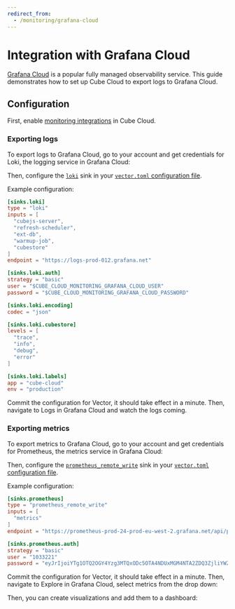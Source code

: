 ```yaml
---
redirect_from:
  - /monitoring/grafana-cloud
---
```


# Integration with Grafana Cloud

[Grafana Cloud][grafana] is a popular fully managed observability service. This
guide demonstrates how to set up Cube Cloud to export logs to Grafana Cloud.

## Configuration

First, enable [monitoring integrations][ref-monitoring-integrations] in Cube
Cloud.

### Exporting logs

To export logs to Grafana Cloud, go to your account and get credentials for
Loki, the logging service in Grafana Cloud:

<Screenshot src="https://ucarecdn.com/c71e7fa1-6164-4d6e-ad01-3df1d749a655/" />

Then, configure the [`loki`][vector-loki] sink in your [`vector.toml`
configuration file][ref-monitoring-integrations-conf].

Example configuration:

```toml
[sinks.loki]
type = "loki"
inputs = [
  "cubejs-server",
  "refresh-scheduler",
  "ext-db",
  "warmup-job",
  "cubestore"
]
endpoint = "https://logs-prod-012.grafana.net"

[sinks.loki.auth]
strategy = "basic"
user = "$CUBE_CLOUD_MONITORING_GRAFANA_CLOUD_USER"
password = "$CUBE_CLOUD_MONITORING_GRAFANA_CLOUD_PASSWORD"

[sinks.loki.encoding]
codec = "json"

[sinks.loki.cubestore]
levels = [
  "trace",
  "info",
  "debug",
  "error"
]

[sinks.loki.labels]
app = "cube-cloud"
env = "production"
```

Commit the configuration for Vector, it should take effect in a minute. Then,
navigate to <Btn>Logs</Btn> in Grafana Cloud and watch the logs coming.

<Screenshot src="https://ucarecdn.com/cf298fbd-9236-494a-9d37-e02636a7b296/" />

### Exporting metrics

To export metrics to Grafana Cloud, go to your account and get credentials for
Prometheus, the metrics service in Grafana Cloud:

<Screenshot src="https://ucarecdn.com/ab6eeba4-921b-4e35-b15d-dcc371669c8c/" />

Then, configure the [`prometheus_remote_write`][vector-prometheus-rw] sink in
your [`vector.toml` configuration file][ref-monitoring-integrations-conf].

Example configuration:

```toml
[sinks.prometheus]
type = "prometheus_remote_write"
inputs = [
  "metrics"
]
endpoint = "https://prometheus-prod-24-prod-eu-west-2.grafana.net/api/prom/push"

[sinks.prometheus.auth]
strategy = "basic"
user = "1033221"
password = "eyJrIjoiYTg1OTQ2OGY4Yzg3MTQxODc5OTA4NDUxMGM4NTA2ZDQ3ZjliYWZjOCIsIm4iOiJwcnciLCJpZCI6ODc1NzE5fQ=="
```

Commit the configuration for Vector, it should take effect in a minute. Then,
navigate to <Btn>Explore</Btn> in Grafana Cloud, select metrics from the drop
down:

<Screenshot src="https://ucarecdn.com/27d7402d-6a9f-4266-ab38-a2196fb19129/" />

Then, you can create visualizations and add them to a dashboard:

<Screenshot src="https://ucarecdn.com/1f6dafd9-5122-4153-a733-adb31351bc9d/" />

[grafana]: https://grafana.com
[vector-loki]: https://vector.dev/docs/reference/configuration/sinks/loki/
[vector-prometheus-rw]:
  https://vector.dev/docs/reference/configuration/sinks/prometheus_remote_write/
[ref-monitoring-integrations]: /product/workspace/monitoring
[ref-monitoring-integrations-conf]: /product/workspace/monitoring#configuration

